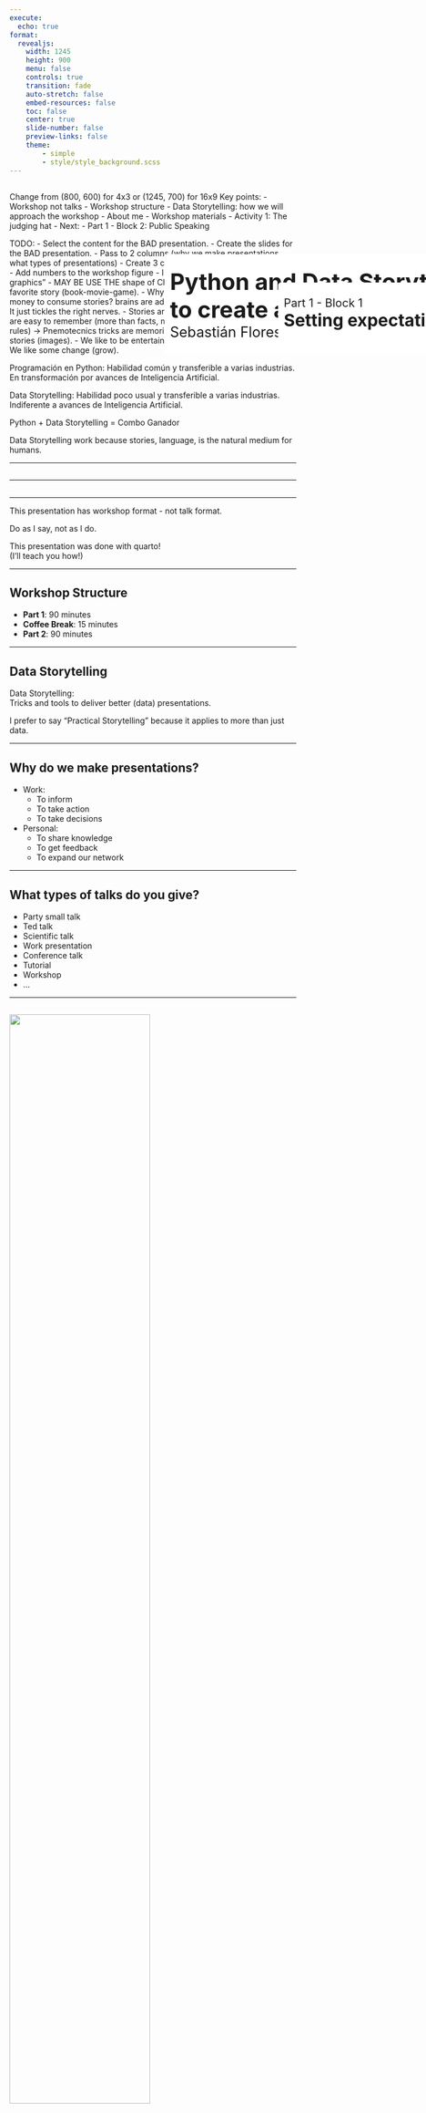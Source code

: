 ```yaml
---
execute:
  echo: true
format:
  revealjs:
    width: 1245
    height: 900
    menu: false
    controls: true
    transition: fade
    auto-stretch: false
    embed-resources: false
    toc: false
    center: true
    slide-number: false
    preview-links: false
    theme:
        - simple
        - style/style_background.scss
---
```


## { .custom-title }

&#32; 

::: {.notes}
Change from (800, 600) for 4x3 or (1245, 700) for 16x9
Key points:
- Workshop not talks
- Workshop structure
- Data Storytelling: how we will approach the workshop
- About me
- Workshop materials
- Activity 1: The judging hat
- Next:
  - Part 1 - Block 2: Public Speaking

TODO:
- Select the content for the BAD presentation.
- Create the slides for the BAD presentation.
- Pass to 2 columns (why we make presentations, what types of presentations)
- Create 3 columns for the workshop structure
- Add numbers to the workshop figure
- Improve the graph of "my story in 4 graphics"
- MAY BE USE THE shape of Chile in some graph...
- Name your favorite story (book-movie-game). 
- Why do we spend so much time & money to consume stories? brains are adicted to it, just like chocolate cake! It just tickles the right nerves.
- Stories are sticky. Stories move us. Stories are easy to remember (more than facts, more than numbers, more than rules) -> Pnemotecnics tricks are memorization rules that are based on stories (images).
- We like to be entertained, we like to laugh, to be moved. We like some change (grow).


Programación en Python:
Habilidad común y transferible a varias industrias.
En transformación por avances de Inteligencia Artificial.

Data Storytelling:
Habilidad  poco usual y transferible a varias industrias.
Indiferente a avances de Inteligencia Artificial.

Python + Data Storytelling = Combo Ganador

Data Storytelling work because stories, language, is the natural medium for humans.
:::

---

## { .custom-title }
::: {style="position: absolute; left: 500px; top: 500px; width:2000px; background-color: #ffffff; padding: 10px; border-radius: 5px;"}
[Python and Data Storytelling <br> to create and deliver better presentations]{style="font-size: 40px; font-weight: bold; margin: 0px"} <br>
[Sebastián Flores, EuroPyCon 2025]{style="font-size: 25px;"}
:::

---

## { .custom-title }
::: {style="position: absolute; left: 700px; top: 550px; width:2000px; background-color: #ffffff; padding: 10px; border-radius: 5px;"}
[Part 1 - Block 1]{style="font-size: 20px; margin: 0px;"} <br>
[Setting expectations]{style="font-size: 30px; font-weight: bold; margin: 0px"} <br>
:::

---

::: {.callout-warning title="Note #1" .fragment}
This presentation has workshop format - not talk format.

Do as I say, not as I do.
:::

::: {.callout-tip title="Note #2" .fragment}
This presentation was done with quarto!  
(I'll teach you how!)
:::

---

## Workshop Structure

* **Part 1**: 90 minutes
* **Coffee Break**: 15 minutes
* **Part 2**: 90 minutes


---

## Data Storytelling

Data Storytelling:  
Tricks and tools to deliver better (data) presentations.

I prefer to say "Practical Storytelling" because it applies to more than just data.

---


## Why do we make presentations?

- Work: 
  - To inform
  - To take action
  - To take decisions
- Personal:
  - To share knowledge
  - To get feedback
  - To expand our network

---

## What types of talks do you give?

- Party small talk
- Ted talk
- Scientific talk
- Work presentation
- Conference talk
- Tutorial
- Workshop
- ...


---

## {transition="none"} 

![](images/P1B1/data_storytelling_model_0.png){fig-align="center" width="70%"}

---

## {transition="none" visibility="uncounted"} 

![](images/P1B1/data_storytelling_model_1.png){fig-align="center" width="70%"}

---

## {transition="none" visibility="uncounted"} 

![](images/P1B1/data_storytelling_model_2.png){fig-align="center" width="70%"}

---

## {transition="none" visibility="uncounted"} 

![](images/P1B1/data_storytelling_model_3.png){fig-align="center" width="70%"}

---

## {transition="none" visibility="uncounted"} 

![](images/P1B1/data_storytelling_model_4.png){fig-align="center" width="70%"}

---

## About the workshop

::: columns
::: {.column width="50%"}
* Intro & Setting Expectations
* Practical Storytelling and Public Speaking
* Visualization Quick Wins
* Visualization Quick Wins - The revenge!
* Q&A
:::
::: {.column width="50%"}
* Storytelling crash course
* A Practical Storytelling Framework
* Practical Storytelling tools 1
* Practical Storytelling tools 2
* Q&A
:::
:::

---


---

## About me
::: columns
::: {.column width="40%"}
![](images/seba_avatar_gmail.png){fig-align="center"}
:::
::: {.column width="60%"}
&#32;<br>

* Sebastián Flores aka sebastiandres
* Python Chile & IA Devs
* Streamlit Creator
* Innnovation Lead @ uPlanner
:::
:::

---


## My story in 4 graphics

![](code/0_baseline.png){fig-align="center"}

---

## My story in 4 graphics

![](code/1_UTFSM.png){fig-align="center"}

---

## My story in 4 graphics

![](code/2_École_Polytechnique.png){fig-align="center"}

---

## My story in 4 graphics

![](code/3_Stanford.png){fig-align="center"}

---

## My story in 4 graphics

![](code/4_Trabajo.png){fig-align="center"}

---

## About the workshop materials

- All materials are available on my [GitHub](https://github.com/sebastiandres/workshop-better-presentations): https://github.com/sebastiandres/workshop-better-presentations
- Take notes, ask questions, and participate actively.

---

## Activity 1: The judging hat {.fragment}

- I will give a short presentation
- You will take notes on the presentation: 
  - What can be improved?
  - What is bad/unclear?
- We will do a critique of the presentation

---

[Switch to presentation]

---

## Activity 1: The judging hat

What went wrong?

---

## What went wrong?

* Lacks structure
* Unclear message
* Bad slides design
* Poor delivery
* ...

---

## What can we learn from this? {.fragment}

- You already have a taste for good presentations. 
- We will develop a framework to guide how to craft better presentations.
- Trust your instincts - work to develop them! 

---

## Next:

Part 1 - Block 2: Public Speaking